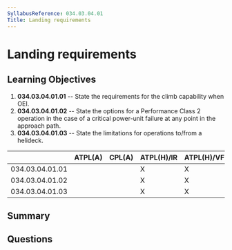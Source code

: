 ```yaml
---
SyllabusReference: 034.03.04.01
Title: Landing requirements
---
```


# Landing requirements

## Learning Objectives

1. **034.03.04.01.01** -- State the requirements for the climb capability when
   OEI.
2. **034.03.04.01.02** -- State the options for a Performance Class 2 operation
   in the case of a critical power-unit failure at any point in the approach
   path.
3. **034.03.04.01.03** -- State the limitations for operations to/from a
   helideck.

|                 | ATPL(A) | CPL(A) | ATPL(H)/IR | ATPL(H)/VFR | CPL(H) | IR  | CBIR(A) |
| --------------- | ------- | ------ | ---------- | ----------- | ------ | --- | ------- |
| 034.03.04.01.01 |         |        | X          | X           |        |     |         |
| 034.03.04.01.02 |         |        | X          | X           |        |     |         |
| 034.03.04.01.03 |         |        | X          | X           |        |     |         |

## Summary

## Questions
